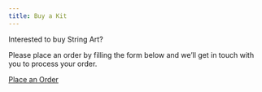 ```yaml
---
title: Buy a Kit
---
```


Interested to buy String Art?

Please place an order by filling the form below and we'll get in touch with you to process your order.

[Place an Order](https://docs.google.com/forms/d/e/1FAIpQLScBqhwCT9R5PlL98couxFWTAwq4uZeJ9SB_0sMn_XzqlvdBfA/viewform?usp=header){.btn .btn-primary}



